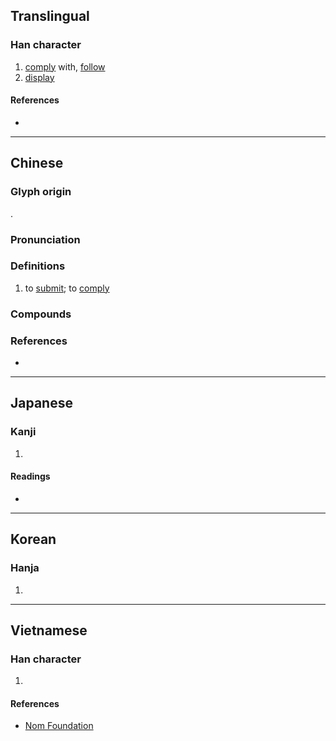 {{character info}}
==Translingual==

===Han character===
{{Han char|rn=60|rad=彳|as=06|sn=9|four=27220|canj=HOPA|ids=⿰彳旬}}

# [[comply]] with, [[follow]]
# [[display]]

====References====
* {{Han ref|kx=0366.110|dkj=10091|dj=0687.050|hdz=20819.210|uh=5F87|ud=24455|bh=ABE0|bd=44000}}

----

==Chinese==
{{zh-forms}}

===Glyph origin===
{{Han etym}}
{{Han compound|彳|旬|ls=psc|c1=s|c2=p}}.

===Pronunciation===
{{zh-pron
|m=xùn
|m_note=Often mispronounced as xún
|c=seon1,seon6
|c-t=lhun1
|h=pfs=sùn;gd=sun2
|mb=sě̤ng
|md=sŭng/sùng
|mn=ml:sūn/ml:sûn
|mn-t=sung5
|w=3xxyn,3xxion
|mc=y
|oc=y
|cat=v
}}

===Definitions===
{{zh-hanzi}}

# to [[submit]]; to [[comply]]

===Compounds===
{{zh-der|不徇顏面|徇公忘己|徇公滅私|徇務|徇國忘家|徇國忘己|徇國忘身|徇地|徇情|徇情枉法|徇私|徇私作弊|徇私廢公|徇私舞弊|徇罰|徇義|徇行|徇通|徇首|徇齊|烈士徇名|瞻徇|貪夫徇財|不徇|以言徇物|偏徇|出徇|姑徇|寬徇|徇世|徇人|徇俗|徇公|徇利|徇名|徇命|徇國|徇外|徇夫|徇察|徇己|徇庇|徇恩|徇意|徇智|徇書|徇欺|徇物|徇祿|徇節|徇縱|徇葬|徇蒙|徇蔽|徇財|徇質|徇軀|徇道|徇達|徇鋪|徇鐸|徇陳|徇隱|徇難|捐身徇義|時徇|曲徇|畏徇|看徇|私徇|苟徇|諂徇|阿徇|食子徇君}}

===References===
* {{R:yue:Hanzi}}

----

==Japanese==

===Kanji===
{{ja-kanji|grade=|rs=彳06}}

# {{rfdef|ja|sort=彳06}}

====Readings====
* {{ja-readings
|goon=じゅん
|kanon=しゅん
|kun=あまね-し, したが-う, とな-える
|nanori=となう
}}

----

==Korean==

===Hanja===
{{ko-hanja|hangeul=순|eumhun=|rv=sun|mr=sun|y=swun}}

# {{rfdef|ko|sort=彳06}}

----

==Vietnamese==

===Han character===
{{vi-readings|rs=彳06|reading=toang, toạng, tuân, tuẫn}}

# {{rfdef|vi|sort=彳06}}

====References====
* [http://nomfoundation.org/common/nom_details.php?codepoint=5f87 Nom Foundation]